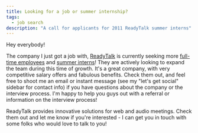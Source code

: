 ```yaml
---
title: Looking for a job or summer internship?
tags:
  - job search
description: "A call for applicants for 2011 ReadyTalk summer interns"
---
```


Hey everybody!

The company I just got a job with, [ReadyTalk](http://www.readytalk.com) is currently seeking more
[full-time employees](http://tbe.taleo.net/NA5/ats/careers/requisition.jsp?org=READYTALK&cws=1&rid=14) and
[summer interns](http://tbe.taleo.net/NA5/ats/careers/requisition.jsp?org=READYTALK&cws=1&rid=35)! They are actively
looking to expand the team during this time of growth. It's a great company, with very competitive salary offers and
fabulous benefits. Check them out, and feel free to shoot me an email or instant message (see my "let's get social"
sidebar for contact info) if you have questions about the company or the interview process. I'm happy to help you guys
out with a referral or information on the interview process!

ReadyTalk provides innovative solutions for web and audio meetings. Check them out and let me know if you're
interested - I can get you in touch with some folks who would love to talk to you!

